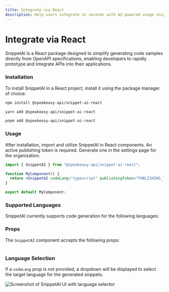 ```yaml
---
title: Integrate via React
description: Help users integrate in seconds with AI-powered usage snippets.
---
```



# Integrate via React

SnippetAI is a React package designed to simplify generating code samples directly from OpenAPI specifications, enabling developers to rapidly prototype and integrate APIs into their applications.

### Installation

To install SnippetAI in a React project, install it using the package manager of choice:

<CodeWithTabs>

```bash !!tabs npm
npm install @speakeasy-api/snippet-ai-react
```

```bash !!tabs yarn
yarn add @speakeasy-api/snippet-ai-react

```

```bash !!tabs pnpm
pnpm add @speakeasy-api/snippet-ai-react
```

</CodeWithTabs>

### Usage

After installation, import and utilize SnippetAI in React components. An active publishing token is required. Generate one in the settings page for the organization.

```jsx
import { SnippetAI } from "@speakeasy-api/snippet-ai-react";

function MyComponent() {
  return <SnippetAI codeLang="typescript" publishingToken="PUBLISHING_TOKEN" />;
}

export default MyComponent;
```

### Supported Languages

SnippetAI currently supports code generation for the following languages:

<Table
  data={[
    { language: "TypeScript", supported: "✅" },
    { language: "Python", supported: "✅" },
    { language: "PHP", supported: "✅" },
    { language: "Java", supported: "✅" },
    { language: "C#", supported: "✅" },
    { language: "Go", supported: "✅" }
  ]}
  columns={[
    { key: "language", header: "Language" },
    { key: "supported", header: "Supported" }
  ]}
/>

### Props

The `SnippetAI` component accepts the following props:

<Table
  data={[
    { prop: "`codeLang`", type: "`string`", description: "Programming language for suggestion results (`typescript`, `python`, `go`, `java`, `csharp`, `php`)", default: "`typescript`" },
    { prop: "`toggleShortcut`", type: "`string`", description: "Keyboard shortcut to open the Command Bar", default: "`$mod+k` (cmd+k / ctrl+k)" },
    { prop: "`zIndex`", type: "`string`", description: "Z-index of the command bar", default: "`1000`" },
    { prop: "`suggestions`", type: "`string[]`", description: "Searchable list of suggestions for the command bar", default: "`[]`" }
  ]}
  columns={[
    { key: "prop", header: "Prop" },
    { key: "type", header: "Type" },
    { key: "description", header: "Description" },
    { key: "default", header: "Default" }
  ]}
/>

### Language Selection

If a `codeLang` prop is not provided, a dropdown will be displayed to select the target language for the generated snippets.

![Screenshot of SnippetAI UI with language selector](/assets/docs/snippet-ai/snippet-ai-language-select.png)
